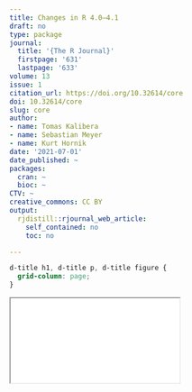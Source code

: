 ```yaml
---
title: Changes in R 4.0–4.1
draft: no
type: package
journal:
  title: '{The R Journal}'
  firstpage: '631'
  lastpage: '633'
volume: 13
issue: 1
citation_url: https://doi.org/10.32614/core
doi: 10.32614/core
slug: core
author:
- name: Tomas Kalibera
- name: Sebastian Meyer
- name: Kurt Hornik
date: '2021-07-01'
date_published: ~
packages:
  cran: ~
  bioc: ~
CTV: ~
creative_commons: CC BY
output:
  rjdistill::rjournal_web_article:
    self_contained: no
    toc: no

---
```


```css
d-title h1, d-title p, d-title figure {
  grid-column: page;
}
```

<div class="l-page">
  <object data="core.pdf" type="application/pdf" style="height:955px;width:100%">
    <iframe src="core.pdf"></iframe>
  </object>
</div>
